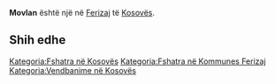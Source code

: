 {{Fshat në 
 | Emri                = Movlan
 | EmriAlt                = 
 | NAME_SHORT_FORM=      
 | NAME_GENERIC=      
 | NAME_SORT_NAME_RO=      MOVLAN
 | FULL_NAME_RO = Movlan
 | FULL_NAME_ND_RO=Movlan
 | SORT_NAME_RG=MOVLAN
 | FULL_NAME_RG=Movlan
 | FULL_NAME_ND_RG=Movlan
 | SRP_NAME_SHORT_FORM=      
 | SRP_NAME_GENERIC=      
 | SRP_NAME_SORT_NAME_RO=      
 | SRP_FULL_NAME_RO = 
 | SRP_FULL_NAME_ND_RO=
 | SRP_SORT_NAME_RG=
 | SRP_FULL_NAME_RG=
 | SRP_FULL_NAME_ND_RG=
 | Emri (Rasa dhanore) = 
 | Figura              = 
 | Shteti              = Kosovo
 | Komuna              = Ferizaj
 | Kodi postar         = 
 | Sipërfaqja          = 

 | Popullsia           = 

 | Regj. i popullsisë  = 
 | Dend. e popullsisë  = 
 | Faqja zyrtare       = 
 <!--- Koordinatat ----> 
 | Gjerësia            = 42.372778
 | Gjatësia            = 20.903333
 | Lartësia            = 
}}
'''Movlan''' është një [[]] në [[Ferizaj]] të [[Kosovës]].

<!-- == Gjeografia == -->
<!-- == Historia == -->
<!-- == Demografia == -->
== Shih edhe ==
{{Komuna Ferizaj}}
{{Kosovo-Administrata-Cung}}

[[Kategoria:Fshatra në Kosovës]]
[[Kategoria:Fshatra në Kommunes Ferizaj]]
[[Kategoria:Vendbanime në Kosovës]]